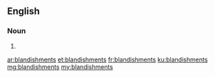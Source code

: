==English==

===Noun===
{{head|en|noun plural form}}

# {{plural of|blandishment|lang=en}}

[[ar:blandishments]]
[[et:blandishments]]
[[fr:blandishments]]
[[ku:blandishments]]
[[mg:blandishments]]
[[my:blandishments]]